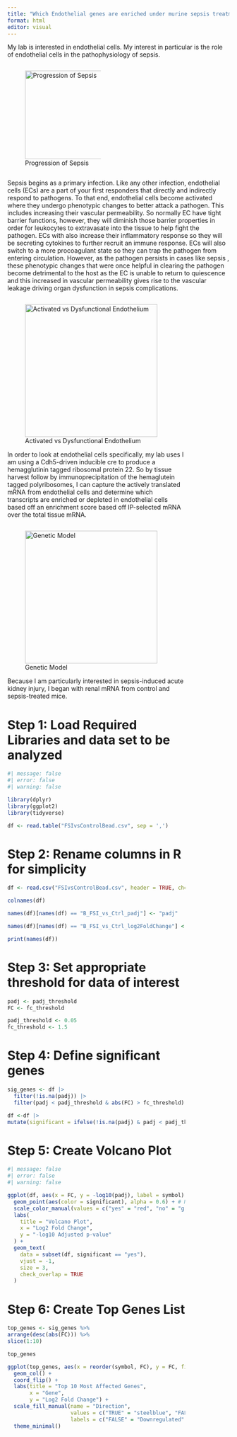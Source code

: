 ```yaml
---
title: "Which Endothelial genes are enriched under murine sepsis treatment?"
format: html
editor: visual
---
```


My lab is interested in endothelial cells. My interest in particular is the role of endothelial cells in the pathophysiology of sepsis.

::: {.column width="50%"}
![Progression of Sepsis](schematic.png){height="200"}
:::

Sepsis begins as a primary infection. Like any other infection, endothelial cells (ECs) are a part of your first responders that directly and indirectly respond to pathogens. To that end, endothelial cells become activated where they undergo phenotypic changes to better attack a pathogen. This includes increasing their vascular permeability. So normally EC have tight barrier functions, however, they will diminish those barrier properties in order for leukocytes to extravasate into the tissue to help fight the pathogen. ECs with also increase their inflammatory response so they will be secreting cytokines to further recruit an immune response. ECs will also switch to a more procoagulant state so they can trap the pathogen from entering circulation. However, as the pathogen persists in cases like sepsis , these phenotypic changes that were once helpful in clearing the pathogen become detrimental to the host as the EC is unable to return to quiescence and this increased in vascular permeability gives rise to the vascular leakage driving organ dysfunction in sepsis complications.

:::: {.column width="80%"}
![Activated vs Dysfunctional Endothelium](ActivatedvsDysfunction.png){height="300"}

In order to look at endothelial cells specifically, my lab uses I am using a Cdh5-driven inducible cre to produce a hemagglutinin tagged ribosomal protein 22. So by tissue harvest follow by immunoprecipitation of the hemaglutein tagged polyribosomes, I can capture the actively translated mRNA from endothelial cells and determine which transcripts are enriched or depleted in endothelial cells based off an enrichment score based off IP-selected mRNA over the total tissue mRNA.

::: {.column width="100%"}
![Genetic Model](MouseModel.png){height="300"}

Because I am particularly interested in sepsis-induced acute kidney injury, I began with renal mRNA from control and sepsis-treated mice.

# Step 1: Load Required Libraries and data set to be analyzed

```r
#| message: false
#| error: false
#| warning: false

library(dplyr)
library(ggplot2)
library(tidyverse)

df <- read.table("FSIvsControlBead.csv", sep = ',')
```

# Step 2: Rename columns in R for simplicity

```r

df <- read.csv("FSIvsControlBead.csv", header = TRUE, check.names = TRUE)

colnames(df)

names(df)[names(df) == "B_FSI_vs_Ctrl_padj"] <- "padj"

names(df)[names(df) == "B_FSI_vs_Ctrl_log2FoldChange"] <- "FC"

print(names(df))

```

# Step 3: Set appropriate threshold for data of interest

```r
padj <- padj_threshold
FC <- fc_threshold

padj_threshold <- 0.05
fc_threshold <- 1.5
```

# Step 4: Define significant genes

```r
sig_genes <- df |> 
  filter(!is.na(padj)) |> 
  filter(padj < padj_threshold & abs(FC) > fc_threshold)

df <-df |>
mutate(significant = ifelse(!is.na(padj) & padj < padj_threshold & abs (FC) > fc_threshold, "yes", "no"))

```

# Step 5: Create Volcano Plot

```r
#| message: false
#| error: false
#| warning: false

ggplot(df, aes(x = FC, y = -log10(padj), label = symbol)) +
  geom_point(aes(color = significant), alpha = 0.6) + # Move color here
  scale_color_manual(values = c("yes" = "red", "no" = "gray")) +
  labs(
    title = "Volcano Plot",
    x = "Log2 Fold Change",
    y = "-log10 Adjusted p-value"
  ) +
  geom_text(
    data = subset(df, significant == "yes"),
    vjust = -1,
    size = 3,
    check_overlap = TRUE
  )

```

# Step 6: Create Top Genes List

```r
top_genes <- sig_genes %>%
arrange(desc(abs(FC))) %>%
slice(1:10)

top_genes

ggplot(top_genes, aes(x = reorder(symbol, FC), y = FC, fill = FC > 0)) + 
  geom_col() + 
  coord_flip() + 
  labs(title = "Top 10 Most Affected Genes", 
       x = "Gene", 
       y = "Log2 Fold Change") + 
  scale_fill_manual(name = "Direction", 
                    values = c("TRUE" = "steelblue", "FALSE" = "salmon"), 
                    labels = c("FALSE" = "Downregulated", "TRUE" = "Upregulated")) + 
  theme_minimal()

```
:::
::::
